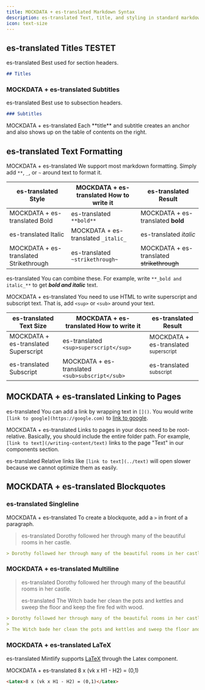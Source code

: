 ```yaml
---
title: MOCKDATA + es-translated Markdown Syntax
description: es-translated Text, title, and styling in standard markdown
icon: text-size
---
```


## es-translated Titles TESTET
es-translated Best used for section headers.

```md
## Titles
```

### MOCKDATA + es-translated Subtitles
es-translated Best use to subsection headers.

```md
### Subtitles
```

<Tip>
  MOCKDATA + es-translated Each **title** and subtitle creates an anchor and also shows up on the table of contents on the right.
</Tip>

## es-translated Text Formatting
MOCKDATA + es-translated We support most markdown formatting. Simply add `**`, `_`, or `~` around text to format it.

| es-translated Style                    | MOCKDATA + es-translated How to write it | es-translated Result                       |
| -------------------------------------- | ---------------------------------------- | ------------------------------------------ |
| MOCKDATA + es-translated Bold          | es-translated `**bold**`                 | MOCKDATA + es-translated **bold**          |
| es-translated Italic                   | MOCKDATA + es-translated `_italic_`      | es-translated _italic_                     |
| MOCKDATA + es-translated Strikethrough | es-translated `~strikethrough~`          | MOCKDATA + es-translated ~~strikethrough~~ |

es-translated You can combine these. For example, write `**_bold and italic_**` to get **_bold and italic_** text.

MOCKDATA + es-translated You need to use HTML to write superscript and subscript text. That is, add `<sup>` or `<sub>` around your text.

| es-translated Text Size              | MOCKDATA + es-translated How to write it        | es-translated Result                            |
| ------------------------------------ | ----------------------------------------------- | ----------------------------------------------- |
| MOCKDATA + es-translated Superscript | es-translated `<sup>superscript</sup>`          | MOCKDATA + es-translated <sup>superscript</sup> |
| es-translated Subscript              | MOCKDATA + es-translated `<sub>subscript</sub>` | es-translated <sub>subscript</sub>              |

## MOCKDATA + es-translated Linking to Pages
es-translated You can add a link by wrapping text in `[]()`. You would write `[link to google](https://google.com)` to [link to google](https://google.com).

MOCKDATA + es-translated Links to pages in your docs need to be root-relative. Basically, you should include the entire folder path. For example, `[link to text](/writing-content/text)` links to the page "Text" in our components section.

es-translated Relative links like `[link to text](../text)` will open slower because we cannot optimize them as easily.

## MOCKDATA + es-translated Blockquotes

### es-translated Singleline
MOCKDATA + es-translated To create a blockquote, add a `>` in front of a paragraph.

> es-translated Dorothy followed her through many of the beautiful rooms in her castle.

```md
> Dorothy followed her through many of the beautiful rooms in her castle.
```

### MOCKDATA + es-translated Multiline
> es-translated Dorothy followed her through many of the beautiful rooms in her castle.
>
> es-translated The Witch bade her clean the pots and kettles and sweep the floor and keep the fire fed with wood.

```md
> Dorothy followed her through many of the beautiful rooms in her castle.
>
> The Witch bade her clean the pots and kettles and sweep the floor and keep the fire fed with wood.
```

### MOCKDATA + es-translated LaTeX
es-translated Mintlify supports [LaTeX](https://www.latex-project.org) through the Latex component.

MOCKDATA + es-translated <Latex>8 x (vk x H1 - H2) = (0,1)</Latex>

```md
<Latex>8 x (vk x H1 - H2) = (0,1)</Latex>
```